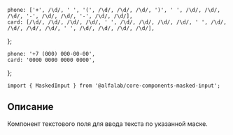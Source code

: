 


<!-- prettier-ignore -->
    phone: ['+', /\d/, ' ', '(', /\d/, /\d/, /\d/, ')', ' ', /\d/, /\d/, /\d/, '-', /\d/, /\d/, '-', /\d/, /\d/],
    card: [/\d/, /\d/, /\d/, /\d/, ' ', /\d/, /\d/, /\d/, /\d/, ' ', /\d/, /\d/, /\d/, /\d/, ' ', /\d/, /\d/, /\d/, /\d/],
};

    phone: '+7 (000) 000-00-00',
    card: '0000 0000 0000 0000',
};

<Meta title='Компоненты|MaskedInput' component={MaskedInput} />

<Title>
    MaskedInput ({name}@{version})
</Title>

```tsx
import { MaskedInput } from '@alfalab/core-components-masked-input';
```

## Описание

Компонент текстового поля для ввода текста по указанной маске.

<div style={{ width: '240px' }}>
    <MaskedInput mask={masks.phone} placeholder={placeholders.phone} block={true} />
    <br/>
    <br/>
    <MaskedInput mask={masks.card} placeholder={placeholders.card} block={true} />
</div>

<Props of={MaskedInput} />
